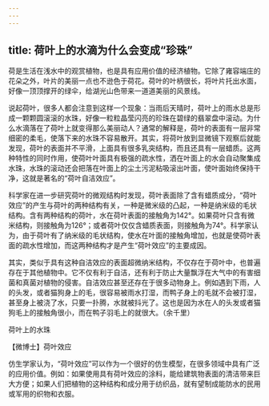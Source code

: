 ```yaml
---
---
---
```

title: 荷叶上的水滴为什么会变成“珍珠”
---




荷是生活在浅水中的观赏植物，也是具有应用价值的经济植物。它除了雍容端庄的花朵之外，叶片的美丽一点也不逊色于荷花。荷叶的叶柄很长，将叶片托出水面，好像一顶顶撑开的绿伞，给湖光山色带来一道道美丽的风景线。

说起荷叶，很多人都会注意到这样一个现象：当雨后天晴时，荷叶上的雨水总是形成一颗颗圆滚滚的水珠，好像一粒粒晶莹闪亮的珍珠在碧绿的翡翠盘中滚动。为什么水滴落在了荷叶上就变得那么美丽动人？通常的解释是，荷叶的表面有一层非常细密的柔毛，使落下来的水珠不容易散开。其实，将荷叶放到显微镜下观察后就能发现，荷叶的表面并不平滑，上面具有很多乳突结构，而且还具有一层蜡质。这两种特性的同时作用，使荷叶叶面具有极强的疏水性，洒在叶面上的水会自动聚集成水珠，水珠的滚动还会把落在叶面上的尘土污泥粘吸滚出叶面，使叶面始终保持干净，这就是著名的“荷叶自洁效应”。

科学家在进一步研究荷叶的微观结构时发现，荷叶表面除了含有蜡质成分，“荷叶效应”的产生与荷叶的两种结构有关，一种是微米级的凸起，一种是纳米级的毛状结构。含有两种结构的荷叶，水在荷叶表面的接触角为142°。如果荷叶只含有微米结构，则接触角为126°；或者荷叶仅仅含蜡质表面，则接触角为74°。科学家认为，由于荷叶有了纳米级的毛状结构，使水在叶面的接触角增加，也就是使荷叶表面的疏水性增加，而这两种结构才是产生“荷叶效应”的主要成因。

其实，类似于具有这种自洁效应的表面超微纳米结构，不仅存在于荷叶中，也普遍存在于其他植物中。它不仅有利于自洁，还有利于防止大量飘浮在大气中的有害细菌和真菌对植物的侵害。自洁效应甚至还存在于很多动物身上。例如遇到下雨，人的头发，或者猫狗身上的毛，很容易被雨水打湿，而鸭子身上的毛就不会被打湿，甚至身上被浇了水，只要一扑腾，水就被抖光了。这也是因为水在人的头发或者猫狗毛上的接触角很小，而在鸭子羽毛上的就很大。（余千里）

荷叶上的水珠





【微博士】荷叶效应

仿生学家认为，“荷叶效应”可以作为一个很好的仿生模型，在很多领域中具有广泛的应用价值。例如：如果使用具有荷叶效应的涂料，能给建筑物表面的清洁带来巨大方便；如果人们把植物的这种结构和成分用于纺织品，就有望制成能防水的民用或军用的织物和衣服。